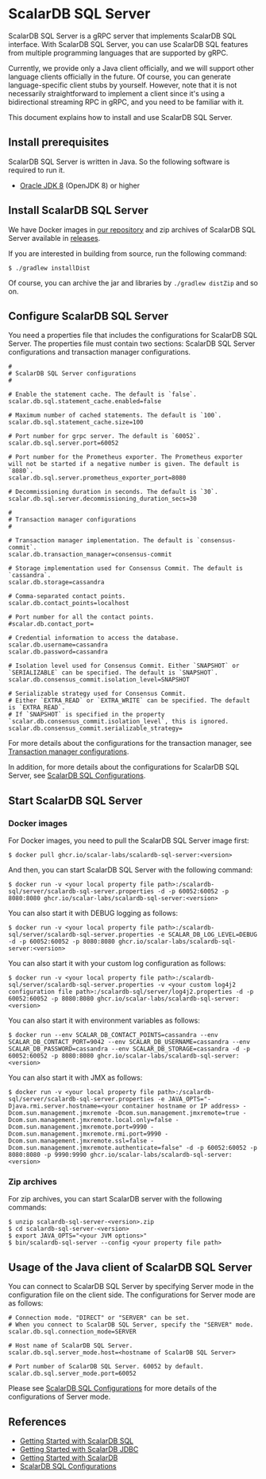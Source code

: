 # ScalarDB SQL Server

ScalarDB SQL Server is a gRPC server that implements ScalarDB SQL interface.
With ScalarDB SQL Server, you can use ScalarDB SQL features from multiple programming languages that are supported by gRPC.

Currently, we provide only a Java client officially, and we will support other language clients officially in the future.
Of course, you can generate language-specific client stubs by yourself.
However, note that it is not necessarily straightforward to implement a client since it's using a bidirectional streaming RPC in gRPC, and you need to be familiar with it.

This document explains how to install and use ScalarDB SQL Server.

## Install prerequisites

ScalarDB SQL Server is written in Java. So the following software is required to run it.

* [Oracle JDK 8](https://www.oracle.com/technetwork/java/javase/downloads/jdk8-downloads-2133151.html) (OpenJDK 8) or higher

## Install ScalarDB SQL Server

We have Docker images in [our repository](https://github.com/orgs/scalar-labs/packages/container/package/scalardb-sql-server) and zip archives of ScalarDB SQL Server available in [releases](https://github.com/scalar-labs/scalardb-sql/releases).

If you are interested in building from source, run the following command:

```shell
$ ./gradlew installDist
```

Of course, you can archive the jar and libraries by `./gradlew distZip` and so on.

## Configure ScalarDB SQL Server

You need a properties file that includes the configurations for ScalarDB SQL Server.
The properties file must contain two sections: ScalarDB SQL Server configurations and transaction manager configurations.

```properties
#
# ScalarDB SQL Server configurations
#

# Enable the statement cache. The default is `false`.
scalar.db.sql.statement_cache.enabled=false

# Maximum number of cached statements. The default is `100`.
scalar.db.sql.statement_cache.size=100

# Port number for grpc server. The default is `60052`.
scalar.db.sql.server.port=60052

# Port number for the Prometheus exporter. The Prometheus exporter will not be started if a negative number is given. The default is `8080`.
scalar.db.sql.server.prometheus_exporter_port=8080

# Decommissioning duration in seconds. The default is `30`. 
scalar.db.sql.server.decommissioning_duration_secs=30

#
# Transaction manager configurations
#

# Transaction manager implementation. The default is `consensus-commit`.
scalar.db.transaction_manager=consensus-commit

# Storage implementation used for Consensus Commit. The default is `cassandra`.
scalar.db.storage=cassandra

# Comma-separated contact points.
scalar.db.contact_points=localhost

# Port number for all the contact points.
#scalar.db.contact_port=

# Credential information to access the database.
scalar.db.username=cassandra
scalar.db.password=cassandra

# Isolation level used for Consensus Commit. Either `SNAPSHOT` or `SERIALIZABLE` can be specified. The default is `SNAPSHOT`.
scalar.db.consensus_commit.isolation_level=SNAPSHOT

# Serializable strategy used for Consensus Commit.
# Either `EXTRA_READ` or `EXTRA_WRITE` can be specified. The default is `EXTRA_READ`.
# If `SNAPSHOT` is specified in the property `scalar.db.consensus_commit.isolation_level`, this is ignored.
scalar.db.consensus_commit.serializable_strategy=
```

For more details about the configurations for the transaction manager, see [Transaction manager configurations](https://github.com/scalar-labs/scalardb/blob/master/docs/configurations.md#transaction-manager-configurations).

In addition, for more details about the configurations for ScalarDB SQL Server, see [ScalarDB SQL Configurations](configurations.mdx).

## Start ScalarDB SQL Server

### Docker images

For Docker images, you need to pull the ScalarDB SQL Server image first:
```shell
$ docker pull ghcr.io/scalar-labs/scalardb-sql-server:<version>
```

And then, you can start ScalarDB SQL Server with the following command:
```shell
$ docker run -v <your local property file path>:/scalardb-sql/server/scalardb-sql-server.properties -d -p 60052:60052 -p 8080:8080 ghcr.io/scalar-labs/scalardb-sql-server:<version>
```

You can also start it with DEBUG logging as follows:
```shell
$ docker run -v <your local property file path>:/scalardb-sql/server/scalardb-sql-server.properties -e SCALAR_DB_LOG_LEVEL=DEBUG -d -p 60052:60052 -p 8080:8080 ghcr.io/scalar-labs/scalardb-sql-server:<version>
````

You can also start it with your custom log configuration as follows:
```shell
$ docker run -v <your local property file path>:/scalardb-sql/server/scalardb-sql-server.properties -v <your custom log4j2 configuration file path>:/scalardb-sql/server/log4j2.properties -d -p 60052:60052 -p 8080:8080 ghcr.io/scalar-labs/scalardb-sql-server:<version>
```

You can also start it with environment variables as follows:
```shell
$ docker run --env SCALAR_DB_CONTACT_POINTS=cassandra --env SCALAR_DB_CONTACT_PORT=9042 --env SCALAR_DB_USERNAME=cassandra --env SCALAR_DB_PASSWORD=cassandra --env SCALAR_DB_STORAGE=cassandra -d -p 60052:60052 -p 8080:8080 ghcr.io/scalar-labs/scalardb-sql-server:<version>
```

You can also start it with JMX as follows:
```shell
$ docker run -v <your local property file path>:/scalardb-sql/server/scalardb-sql-server.properties -e JAVA_OPTS="-Djava.rmi.server.hostname=<your container hostname or IP address> -Dcom.sun.management.jmxremote -Dcom.sun.management.jmxremote=true -Dcom.sun.management.jmxremote.local.only=false -Dcom.sun.management.jmxremote.port=9990 -Dcom.sun.management.jmxremote.rmi.port=9990 -Dcom.sun.management.jmxremote.ssl=false -Dcom.sun.management.jmxremote.authenticate=false" -d -p 60052:60052 -p 8080:8080 -p 9990:9990 ghcr.io/scalar-labs/scalardb-sql-server:<version>
```

### Zip archives

For zip archives, you can start ScalarDB server with the following commands:

```shell
$ unzip scalardb-sql-server-<version>.zip
$ cd scalardb-sql-server-<version>
$ export JAVA_OPTS="<your JVM options>"
$ bin/scalardb-sql-server --config <your property file path>
```

## Usage of the Java client of ScalarDB SQL Server

You can connect to ScalarDB SQL Server by specifying Server mode in the configuration file on the client side.
The configurations for Server mode are as follows:

```properties
# Connection mode. "DIRECT" or "SERVER" can be set.
# When you connect to ScalarDB SQL Server, specify the "SERVER" mode.
scalar.db.sql.connection_mode=SERVER

# Host name of ScalarDB SQL Server.
scalar.db.sql.server_mode.host=<hostname of ScalarDB SQL Server>

# Port number of ScalarDB SQL Server. 60052 by default.
scalar.db.sql.server_mode.port=60052
```

Please see [ScalarDB SQL Configurations](configurations.mdx) for more details of the configurations of Server mode.

## References

* [Getting Started with ScalarDB SQL](getting-started-with-sql.mdx)
* [Getting Started with ScalarDB JDBC](getting-started-with-jdbc.mdx)
* [Getting Started with ScalarDB](https://github.com/scalar-labs/scalardb/blob/master/docs/getting-started-with-scalardb.md)
* [ScalarDB SQL Configurations](configurations.mdx)
